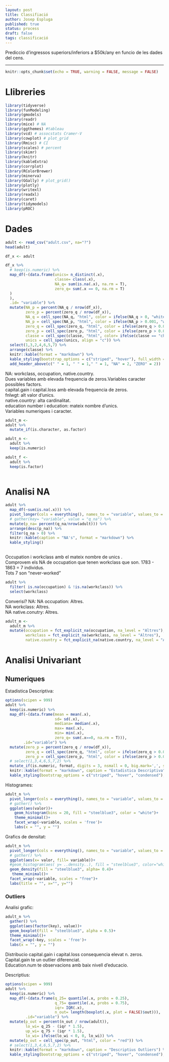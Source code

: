 ```yaml
---
layout: post  
title: Classifiació  
author: Josep Espluga  
published: true
status: process
draft: false  
tags: classificació  
---
```


Prediccio d'ingressos superiors/inferiors a $50k/any en funcio de les dades del cens.

***

```r
knitr::opts_chunk$set(echo = TRUE, warning = FALSE, message = FALSE)

```

# **Llibreries**

```r
library(tidyverse)
library(funModeling)
library(gmodels)
library(readr)
library(mice) # NA
library(ggthemes) #tableau
library(vcd) # assocstats Cramer-V
library(cowplot) # plot_grid
library(Rmisc) # CI
library(scales) # percent
library(skimr)
library(knitr)
library(kableExtra)
library(corrplot)
library(RColorBrewer)
library(minerva)
library(GGally) # plot_grid()
library(plotly)
library(writexl)
library(readxl)
library(caret)
library(tidymodels)
library(pROC)
```

# **Dades**

```r
adult <- read_csv("adult.csv", na="?")
head(adult)
```


```r
df_x <- adult

df_x %>% 
  # keep(is.numeric) %>% 
  map_df(~(data.frame(unics= n_distinct(.x),
                      classe= class(.x),
                      NA_q= sum(is.na(.x), na.rm = T),
                      zero_q= sum(.x == 0, na.rm = T)
  )
  ),
  .id= "variable") %>% 
  mutate(NA_p = percent(NA_q / nrow(df_x)),
         zero_p = percent(zero_q / nrow(df_x)),
         NA_q = cell_spec(NA_q, "html", color = ifelse(NA_q > 0, "white", "black"), background = ifelse(NA_q > 0, "red", "")),
         NA_p = cell_spec(NA_p, "html", color = ifelse(NA_p > 0.001, "white", "black"), background = ifelse(NA_p > 0.001, "red", "")),
         zero_q = cell_spec(zero_q, "html", color = ifelse(zero_q > 0.001, "white", "black"), background = ifelse(zero_q > 0.001, "orange", "")),
         zero_p = cell_spec(zero_p, "html", color = ifelse(zero_p > 0.001, "white", "black"), background = ifelse(zero_p > 0.001, "orange", "")),
         classe = cell_spec(classe, "html", color= ifelse(classe == "character", "blue", "")),
         unics = cell_spec(unics, align = "c")) %>% 
  select(1,3,2,4,6,5,7) %>% 
  arrange(classe) %>% 
  knitr::kable(format = "markdown") %>% 
  kable_styling(bootstrap_options = c("striped", "hover"), full_width = TRUE) %>% 
  add_header_above(c(" " = 1, " " = 1," " = 1, "NA" = 2, "ZERO" = 2))

```

NA: workclass, occupation, native.country.  
Dues variables amb elevada frequencia de zeros.Variables caracter possibles factors.  
capital.gain i capital.loss amb elevada frequencia de zeros.  
fnlwgt: alt valor d'unics.  
native.country: alta cardinalitat.  
education number i education: mateix nombre d'unics.  
Variables numeriques i caracter.  

```r

adult_m <- 
adult %>% 
  mutate_if(is.character, as.factor)

adult_n <- 
  adult %>% 
  keep(is.numeric)

adult_f <- 
  adult %>% 
  keep(is.factor)
  
```


# **Analisi NA**

```r
adult %>% 
  map_df(~sum(is.na(.x))) %>% 
  pivot_longer(cols = everything(), names_to = "variable", values_to = "q_na") %>% 
  # gather(key= "variable", value = "q_na") %>% 
  mutate(p_na= percent(q_na/nrow(adult))) %>% 
  arrange(desc(p_na)) %>% 
  filter(q_na > 0) %>% 
  knitr::kable(caption = "NA's", format = "markdown") %>% 
  kable_styling()
  
```

Occupation i workclass amb el mateix nombre de unics .  
Comprovem els NA de occupation que tenen workclass que son. 
1783 - 1863 = 7 individus.  
Tots 7 son "never-worked"  

```r
adult %>% 
  filter( is.na(occupation) & !is.na(workclass)) %>% 
  select(workclass)

```

Converisi? NA:
NA occupation: Altres.  
NA workclass: Altres.  
NA native.conutry: Altres.  

```r
adult_m <- 
  adult_m %>% 
  mutate(occupation = fct_explicit_na(occupation, na_level = "Altres"),
         workclass = fct_explicit_na(workclass, na_level = "Altres"),
         native.country = fct_explicit_na(native.country, na_level = "Altres"))
```

# **Analisi Univariant** 

## **Numeriques**

Estadistica Descriptiva:  

```r
options(scipen = 999)
adult %>% 
  keep(is.numeric) %>% 
  map_df(~(data.frame(mean = mean(.x),
                      sd= sd(.x),
                      mediana= median(.x),
                      max= max(.x),
                      min= min(.x),
                      zero_q= sum(.x==0, na.rm = T))),
        .id="variable") %>% 
  mutate(zero_p = percent(zero_q / nrow(df_x)),
         zero_q = cell_spec(zero_q, "html", color = ifelse(zero_q > 0.001, "white", "black"), background = ifelse(zero_q > 0.001, "orange", "")),
         zero_p = cell_spec(zero_p, "html", color = ifelse(zero_p > 0.001, "white", "black"), background = ifelse(zero_p > 0.001, "orange", ""))) %>% 
  # select(1,3,4,6,5,7,2) %>% 
  mutate_if(is.numeric, format, digits = 3, nsmall = 0, big.mark=',', small.interval = 3) %>% 
  knitr::kable(format = "markdown", caption = "Estadistica Descriptiva") %>% 
  kable_styling(bootstrap_options = c("striped", "hover", "condensed"), full_width = FALSE)
```

Histogrames:

```r
adult_n %>% 
  pivot_longer(cols = everything(), names_to = "variable", values_to = "valor") %>% 
  # gather() %>% 
  ggplot(aes(valor))+
    geom_histogram(bins = 20, fill = "steelblue3", color = "white")+
    theme_minimal()+
    facet_wrap(~variable, scales = 'free')+
    labs(x = "", y = "")
```

Grafics de densitat:

```r
adult_n %>% 
  pivot_longer(cols = everything(), names_to = "variable", values_to = "valor") %>% 
  # gather() %>%  
  ggplot(aes(x= valor, fill= variable))+
  #geom_histogram(aes( y= ..density..), fill = "steelblue3", color="white")+
  geom_density(fill = "steelblue3", alpha= 0.4)+
   theme_minimal()+
  facet_wrap(~variable, scales = "free")+
  labs(title = "", x="", y="")
```


### **Outliers**

Analisi grafic: 

```r
adult_n %>% 
  gather() %>% 
  ggplot(aes(factor(key), value))+
  geom_boxplot(fill = "steelblue3", alpha = 0.5)+
  theme_minimal()+
  facet_wrap(~key, scales = 'free')+
  labs(x = "", y = "")
```


Distribucio capital.gain i capital.loss consequencia elevat n. zeros.  
Capital.gain te un outlier diferenciat.  
Education.num te observacions amb baix nivell d'educacio.  

Descriptius:  

```r
options(scipen = 999)
adult %>% 
  keep(is.numeric) %>% 
  map_df(~(data.frame(q_25= quantile(.x, probs = 0.25),
                      q_75= quantile(.x, probs = 0.75),
                      iqr= IQR(.x),
                      n_out= length(boxplot(.x, plot = FALSE)$out))),
         .id="variable") %>% 
  mutate(p_out = percent(n_out / nrow(adult)),
         lo_wi= q_25 - (iqr * 1.5),
         up_wi= q_75 + (iqr * 1.5),
         lo_wi= ifelse(lo_wi < 0, 0, lo_wi)) %>% 
  mutate(p_out = cell_spec(p_out, "html", color = "red")) %>% 
  # select(1,3,4,6,5,7,2) %>% 
  knitr::kable(format = "markdown", caption = "Descriptius Outliers") %>% 
  kable_styling(bootstrap_options = c("striped", "hover", "condensed"), full_width = FALSE)

```
